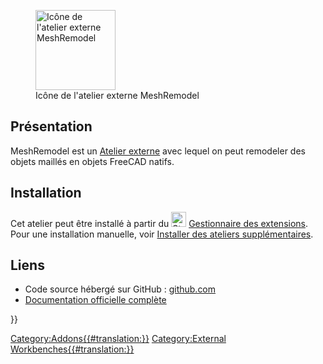 <languages/>

[[Image:MeshRemodel_workbench_icon.svg|thumb|128px|Icône de l'atelier externe MeshRemodel]]

{{TOCright}}

== Présentation == 

MeshRemodel est un [[External_workbenches/fr|Atelier externe]] avec lequel on peut remodeler des objets maillés en objets FreeCAD natifs.

==Installation== 

Cet atelier peut être installé à partir du [[Image:Std_AddonMgr.svg|24px]] [[Std_AddonMgr/fr|Gestionnaire des extensions]]. Pour une installation manuelle, voir [[Installing_more_workbenches/fr|Installer des ateliers supplémentaires]].

==Liens==

* Code source hébergé sur GitHub : [https://github.com/mwganson/MeshRemodel github.com]
* [https://github.com/mwganson/MeshRemodel/blob/master/README.md Documentation officielle complète]


{{Userdocnavi{{#translation:}}}}
[[Category:Addons{{#translation:}}]]
[[Category:External Workbenches{{#translation:}}]]